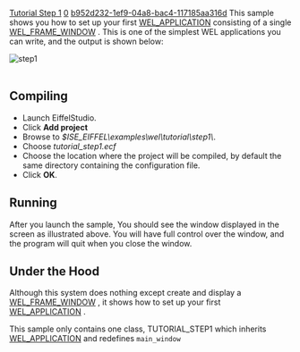 [[Property:title|Tutorial Step 1]]
[[Property:weight|0]]
[[Property:uuid|b952d232-1ef9-04a8-bac4-117185aa316d]]
This sample shows you how to set up your first [[ref:/libraries/wel/reference/wel_application_chart|WEL_APPLICATION]]  consisting of a single [[ref:/libraries/wel/reference/wel_frame_window_chart|WEL_FRAME_WINDOW]] . This is one of the simplest WEL applications you can write, and the output is shown below: 
 [[Image:step1|step1]]  <br/>
<br/>

==Compiling==

* Launch EiffelStudio. 
* Click '''Add project'''
* Browse to ''$ISE_EIFFEL\examples\wel\tutorial\step1\''. 
* Choose ''tutorial_step1.ecf''
* Choose the location where the project will be compiled, by default the same directory containing the configuration file. 
* Click '''OK'''. 


==Running==

After you launch the sample, You should see the window displayed in the screen as illustrated above. You will have full control over the window, and the program will quit when you close the window. 

{{note| '''Note:''' The size and shape of the window may be different on your machine. }}

==Under the Hood==

Although this system does nothing except create and display a [[ref:/libraries/wel/reference/wel_frame_window_chart|WEL_FRAME_WINDOW]] , it shows how to set up your first [[ref:/libraries/wel/reference/wel_application_chart|WEL_APPLICATION]] . 

This sample only contains one class, TUTORIAL_STEP1 which inherits [[ref:/libraries/wel/reference/wel_application_chart|WEL_APPLICATION]]  and redefines <code>main_window</code> 

{{seealso| '''See Also''' <br/>
[[Inheriting WEL_APPLICATION|Inheriting WEL application]]  <br/>
[[Redefining main_window|Redefining main_window]]  }}




